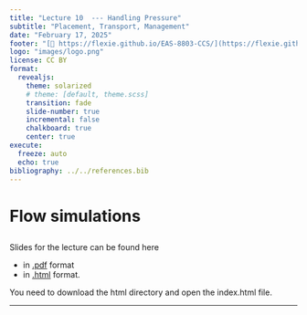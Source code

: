 ```yaml
---
title: "Lecture 10  --- Handling Pressure"
subtitle: "Placement, Transport, Management"
date: "February 17, 2025"
footer: "[🔗 https://flexie.github.io/EAS-8803-CCS/](https://flexie.github.io/EAS-8803-CCS/)"
logo: "images/logo.png"
license: CC BY
format: 
  revealjs:
    theme: solarized
    # theme: [default, theme.scss]
    transition: fade
    slide-number: true
    incremental: false 
    chalkboard: true
    center: true
execute:
  freeze: auto
  echo: true
bibliography: ../../references.bib
---
```


# Flow simulations


## 

Slides for the lecture can be found here

- in [.pdf](https://www.dropbox.com/scl/fi/m5xzzbbe8y7y3bvqn7aso/10-Lecture.pdf?rlkey=w8uzr8l01pc7w2brgsvnnlbzo&st=npoesyjw&dl=0) format
- in [.html](https://www.dropbox.com/scl/fo/ad9sipjahlkbyjjlu4o7w/AKq6lZLW8200wpWkU9VnN-k?rlkey=iikvxrlpa8hy40f0tg5fpxchf&st=udfgy3wz&dl=0) format. 
 
You need to download the html directory and open the index.html file.

***